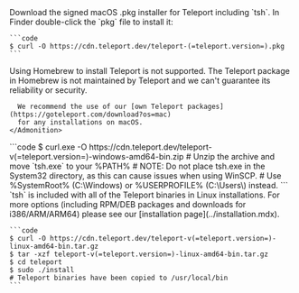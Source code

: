 <Tabs>
  <TabItem label="Mac">
    Download the signed macOS .pkg installer for Teleport including `tsh`. In Finder double-click the `pkg` file to install it:

    ```code
    $ curl -O https://cdn.teleport.dev/teleport-(=teleport.version=).pkg
    ```

  </TabItem>

  <TabItem label="Mac - Homebrew">
    <Admonition type="danger">
      Using Homebrew to install Teleport is not supported. The Teleport package in
      Homebrew is not maintained by Teleport and we can't guarantee its reliability or
      security.

      We recommend the use of our [own Teleport packages](https://goteleport.com/download?os=mac)
      for any installations on macOS.
    </Admonition>
  </TabItem>

  <TabItem label="Windows - Powershell">
    ```code
    $ curl.exe -O https://cdn.teleport.dev/teleport-v(=teleport.version=)-windows-amd64-bin.zip
    # Unzip the archive and move `tsh.exe` to your %PATH%
    # NOTE: Do not place tsh.exe in the System32 directory, as this can cause issues when using WinSCP.
    # Use %SystemRoot% (C:\Windows) or %USERPROFILE% (C:\Users\<username>) instead.
    ```
  </TabItem>

  <TabItem label="Linux">
    `tsh` is included with all of the Teleport binaries in Linux installations.
    For more options (including RPM/DEB packages and downloads for i386/ARM/ARM64) please see our [installation page](../installation.mdx).

    ```code
    $ curl -O https://cdn.teleport.dev/teleport-v(=teleport.version=)-linux-amd64-bin.tar.gz
    $ tar -xzf teleport-v(=teleport.version=)-linux-amd64-bin.tar.gz
    $ cd teleport
    $ sudo ./install
    # Teleport binaries have been copied to /usr/local/bin
    ```
  </TabItem>
</Tabs>
